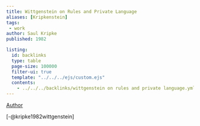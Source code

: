 ```yaml
---
title: Wittgenstein on Rules and Private Language
aliases: [Kripkenstein]
tags: 
 - work
author: Saul Kripke
published: 1982

listing:
  id: backlinks
  type: table
  page-size: 100000
  filter-ui: true
  template: "../../../ejs/custom.ejs"
  contents:
    - ../../../backlinks/wittgenstein on rules and private language.yml
---
```


[Author](/docs/phil/people/Saul Kripke.html)

[-@kripke1982wittgenstein]